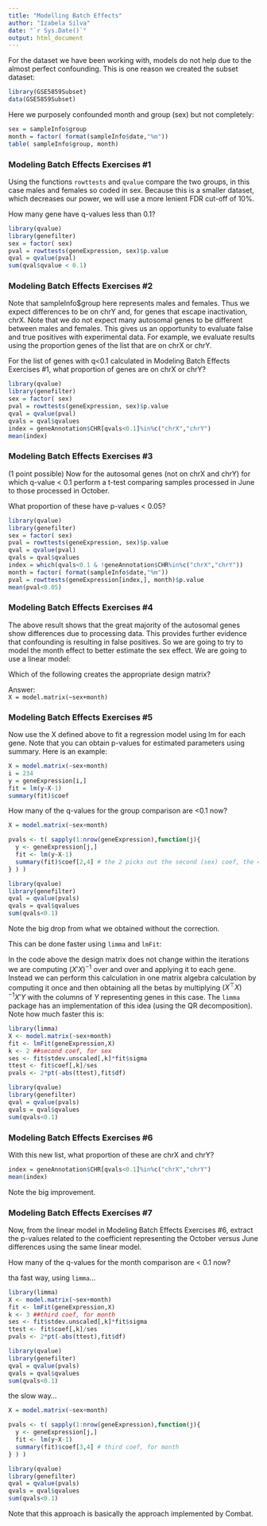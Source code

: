 ```yaml
---
title: "Modelling Batch Effects"
author: "Izabela Silva"
date: "`r Sys.Date()`"
output: html_document
---
```


For the dataset we have been working with, models do not help due to the almost perfect confounding. This is one reason we created the subset dataset:

```r
library(GSE5859Subset)
data(GSE5859Subset)
```

Here we purposely confounded month and group (sex) but not completely:

```r
sex = sampleInfo$group
month = factor( format(sampleInfo$date,"%m"))
table( sampleInfo$group, month)
```
### Modeling Batch Effects Exercises #1

Using the functions `rowttests` and `qvalue` compare the two groups, in this case males and females so coded in sex. Because this is a smaller dataset, which decreases our power, we will use a more lenient FDR cut-off of 10%.

How many gene have q-values less than 0.1?

```r
library(qvalue)
library(genefilter)
sex = factor( sex)
pval = rowttests(geneExpression, sex)$p.value
qval = qvalue(pval)
sum(qval$qvalue < 0.1)
```
### Modeling Batch Effects Exercises #2

Note that sampleInfo$group here represents males and females. Thus we expect differences to be on chrY and, for genes that escape inactivation, chrX. Note that we do not expect many autosomal genes to be different between males and females. This gives us an opportunity to evaluate false and true positives with experimental data. For example, we evaluate results using the proportion genes of the list that are on chrX or chrY.

For the list of genes with q<0.1 calculated in Modeling Batch Effects Exercises #1, what proportion of genes are on chrX or chrY?

```r
library(qvalue)
library(genefilter)
sex = factor( sex)
pval = rowttests(geneExpression, sex)$p.value
qval = qvalue(pval)
qvals = qval$qvalues
index = geneAnnotation$CHR[qvals<0.1]%in%c("chrX","chrY")
mean(index)
```

### Modeling Batch Effects Exercises #3

(1 point possible)
Now for the autosomal genes (not on chrX and chrY) for which q-value < 0.1 perform a t-test comparing samples processed in June to those processed in October.

What proportion of these have p-values < 0.05?


```r
library(qvalue)
library(genefilter)
sex = factor( sex)
pval = rowttests(geneExpression, sex)$p.value
qval = qvalue(pval)
qvals = qval$qvalues
index = which(qvals<0.1 & !geneAnnotation$CHR%in%c("chrX","chrY"))
month = factor( format(sampleInfo$date,"%m"))
pval = rowttests(geneExpression[index,], month)$p.value
mean(pval<0.05)
```

### Modeling Batch Effects Exercises #4

The above result shows that the great majority of the autosomal genes show differences due to processing data. This provides further evidence that confounding is resulting in false positives. So we are going to try to model the month effect to better estimate the sex effect. We are going to use a linear model:

Which of the following creates the appropriate design matrix?

Answer:  
`X = model.matrix(~sex+month)`

### Modeling Batch Effects Exercises #5

Now use the X defined above to fit a regression model using lm for each gene. Note that you can obtain p-values for estimated parameters using summary. Here is an example:

```r
X = model.matrix(~sex+month)
i = 234
y = geneExpression[i,]
fit = lm(y~X-1)
summary(fit)$coef
```
How many of the q-values for the group comparison are <0.1 now?  

```r
X = model.matrix(~sex+month)

pvals <- t( sapply(1:nrow(geneExpression),function(j){
  y <- geneExpression[j,]
  fit <- lm(y~X-1)
  summary(fit)$coef[2,4] # the 2 picks out the second (sex) coef, the 4 picks out the p value
} ) )

library(qvalue)
library(genefilter)
qval = qvalue(pvals)
qvals = qval$qvalues
sum(qvals<0.1)
```
Note the big drop from what we obtained without the correction.

This can be done faster using `limma` and `lmFit`:

In the code above the design matrix does not change within the iterations we are computing $(X'X)^{-1}$ over and over and applying it to each gene. Instead we can perform this calculation in one matrix algebra calculation by computing it once and then obtaining all the betas by multiplying $(X^\top X)^{-1}X'Y$ with the columns of $Y$ representing genes in this case. The `limma` package has an implementation of this idea (using the QR decomposition). Note how much faster this is:

```r
library(limma)
X <- model.matrix(~sex+month)
fit <- lmFit(geneExpression,X)
k <- 2 ##second coef, for sex
ses <- fit$stdev.unscaled[,k]*fit$sigma
ttest <- fit$coef[,k]/ses
pvals <- 2*pt(-abs(ttest),fit$df)

library(qvalue)
library(genefilter)
qval = qvalue(pvals)
qvals = qval$qvalues
sum(qvals<0.1)
```

### Modeling Batch Effects Exercises #6

With this new list, what proportion of these are chrX and chrY?

```r
index = geneAnnotation$CHR[qvals<0.1]%in%c("chrX","chrY")
mean(index)
```
Note the big improvement.


### Modeling Batch Effects Exercises #7

Now, from the linear model in Modeling Batch Effects Exercises #6, extract the p-values related to the coefficient representing the October versus June differences using the same linear model.

How many of the q-values for the month comparison are < 0.1 now?

tha fast way, using `limma`...   

```r
library(limma)
X <- model.matrix(~sex+month)
fit <- lmFit(geneExpression,X)
k <- 3 ##third coef, for month
ses <- fit$stdev.unscaled[,k]*fit$sigma
ttest <- fit$coef[,k]/ses
pvals <- 2*pt(-abs(ttest),fit$df)

library(qvalue)
library(genefilter)
qval = qvalue(pvals)
qvals = qval$qvalues
sum(qvals<0.1)
```
the slow way...

```r
X = model.matrix(~sex+month)

pvals <- t( sapply(1:nrow(geneExpression),function(j){
  y <- geneExpression[j,]
  fit <- lm(y~X-1)
  summary(fit)$coef[3,4] # third coef, for month
} ) )

library(qvalue)
library(genefilter)
qval = qvalue(pvals)
qvals = qval$qvalues
sum(qvals<0.1)
```
Note that this approach is basically the approach implemented by Combat.